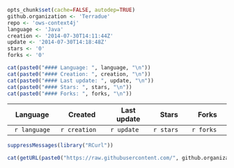 ```r
opts_chunk$set(cache=FALSE, autodep=TRUE)
github.organization <- 'Terradue'
repo <- 'ows-context4j'
language <- 'Java'
creation <- '2014-07-30T14:11:44Z'
update <- '2014-07-30T14:18:48Z'
stars <- '0'
forks <- '0'
```
```r

cat(paste0("#### Language: ", language, "\n"))
cat(paste0("#### Creation: ", creation, "\n"))
cat(paste0("#### Last update: ", update, "\n"))
cat(paste0("#### Stars: ", stars, "\n"))
cat(paste0("#### Forks: ", forks, "\n"))

```

|    Language   | Created       | Last update | Stars      | Forks      |
|:-------------:|---------------|-------------|------------|------------|
| `r language`  | `r creation`  | `r update`  | `r stars`  | `r forks`  |

```r
suppressMessages(library("RCurl"))

cat(getURL(paste0("https://raw.githubusercontent.com/", github.organization, "/", repo, "/master/README.md")))
```

